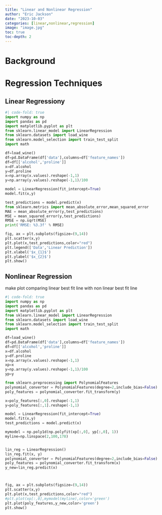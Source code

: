 ```yaml
---
title: "Linear and Nonlinear Regression"
author: "Eric Jackson"
date: "2023-10-03"
categories: [linear,nonlinear,regression]
image: "image.jpg"
toc: true
toc-depth: 2
---
```


# Background

# Regression Techniques

## Linear Regressiony

```python
#| code-fold: true
import numpy as np
import pandas as pd
import matplotlib.pyplot as plt
from sklearn.linear_model import LinearRegression
from sklearn.datasets import load_wine
from sklearn.model_selection import train_test_split
import math

df=load_wine()
df=pd.DataFrame(df['data'],columns=df['feature_names'])
df=df[['alcohol','proline']]
x=df.alcohol
y=df.proline
x=np.array(x.values).reshape(-1,1)
y=np.array(y.values).reshape(-1,1)/100

model = LinearRegression(fit_intercept=True)
model.fit(x,y)

test_predictions = model.predict(x)
from sklearn.metrics import mean_absolute_error,mean_squared_error
MAE = mean_absolute_error(y,test_predictions)
MSE = mean_squared_error(y,test_predictions)
RMSE = np.sqrt(MSE)
print('RMSE: %3.3f' % RMSE)

fig, ax = plt.subplots(figsize=(9,14))
plt.scatter(x,y)
plt.plot(x,test_predictions,color="red")
plt.legend(['Data','Linear Prediction'])
plt.xlabel('$x_{1}$')
plt.ylabel('$x_{2}$')
plt.show()
```

## Nonlinear Regression

make plot comparing linear best fit line with non linear best fit line

```python
#| code-fold: true
import numpy as np
import pandas as pd
import matplotlib.pyplot as plt
from sklearn.linear_model import LinearRegression
from sklearn.datasets import load_wine
from sklearn.model_selection import train_test_split
import math

df=load_wine()
df=pd.DataFrame(df['data'],columns=df['feature_names'])
df=df[['alcohol','proline']]
x=df.alcohol
y=df.proline
x=np.array(x.values).reshape(-1,1)
xp=x
y=np.array(y.values).reshape(-1,1)/100
yp=y

from sklearn.preprocessing import PolynomialFeatures
polynomial_converter = PolynomialFeatures(degree=2,include_bias=False)
poly_features = polynomial_converter.fit_transform(y)

x=poly_features[:,0].reshape(-1,1)
y=poly_features[:,1].reshape(-1,1)

model = LinearRegression(fit_intercept=True)
model.fit(x,y)
test_predictions = model.predict(x)

mymodel = np.poly1d(np.polyfit(xp[:,0], yp[:,0], 1))
myline=np.linspace(2,100,178)


lin_reg = LinearRegression() 
lin_reg.fit(x, y) 
polynomial_converter = PolynomialFeatures(degree=2,include_bias=False)
poly_features = polynomial_converter.fit_transform(x)
y_new=lin_reg.predict(x)



fig, ax = plt.subplots(figsize=(9,14))
plt.scatter(x,y)
plt.plot(x,test_predictions,color="red")
#plt.plot(xp[:,0],mymodel(myline),color='green')
plt.plot(poly_features,y_new,color='green')
plt.show()
```
